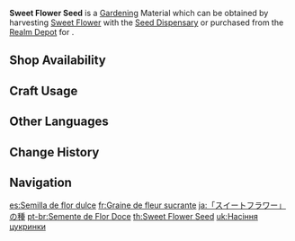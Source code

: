 {{Item Infobox
|id           = 130002
|image        = Item Sweet Flower Seed.png
|type         = Gardening Materials
|group        = Jade Field
|invCategory  = Seed Dispensary
|description  = A seed obtained from the [[Seed Dispensary]]. A quality seed full of life, just waiting to be planted in the fields of the Realm Within. After some time, it will grow into a [[Sweet Flower]].
|source1      = Harvesting [[Sweet Flower]] with the [[Seed Dispensary]]
|source2      = [[Serenitea Pot/Realm Depot|Realm Depot]]
}}
'''Sweet Flower Seed''' is a [[Gardening]] Material which can be obtained by harvesting [[Sweet Flower]] with the [[Seed Dispensary]] or purchased from the [[Realm Depot]] for {{Item|Realm Currency|30|x=5}}.

==Shop Availability==
{{Shop Availability|currency=Realm Currency}}

==Craft Usage==
{{Craft Usage}}

==Other Languages==
{{Other Languages
|en      = Sweet Flower Seed
|zhs     = 「甜甜花」的种子
|zhs_rm  = "Tiántián-huā" de Zhǒngzǐ
|zht     = 「甜甜花」的種子
|zht_rm  = "Tiántián-huā" de Zhǒngzǐ
|ja      = 「スイートフラワー」の種
|ja_rm   = "Suiito Furawaa" no Tane
|ko      = 「달콤달콤꽃」 씨앗
|ko_rm   = "Dalkomdalkom-kkot" Ssiat
|es      = Semilla de flor dulce
|fr      = Graine de fleur sucrante
|ru      = Семена цветка-сахарка
|th      = Sweet Flower Seed
|vi      = Hạt giống Hoa Ngọt
|de      = Zuckerblumensamen
|id      = Sweet Flower Seed
|pt      = Semente de Flor Doce
|tr      = Tatlı Çiçek Tohumu
|it      = Seme di Fiordolce
}}

==Change History==
{{Change History|2.0}}

==Navigation==
{{Material Navbox|type=Gardening Materials}}

[[es:Semilla de flor dulce]]
[[fr:Graine de fleur sucrante]]
[[ja:「スイートフラワー」の種]]
[[pt-br:Semente de Flor Doce]]
[[th:Sweet Flower Seed]]
[[uk:Насіння цукринки]]